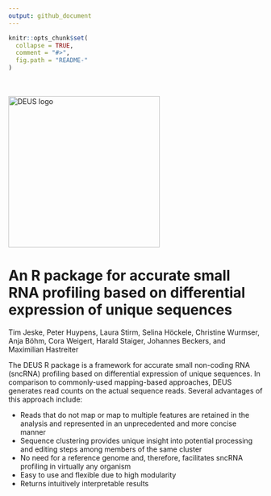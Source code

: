 ```yaml
---
output: github_document
---
```


<!-- README.md is generated from README.Rmd. Please edit that file -->

```r
knitr::opts_chunk$set(
  collapse = TRUE,
  comment = "#>",
  fig.path = "README-"
)
```
<br><br>
<img src="./pics/DEUS_logo_v2.png" alt="DEUS logo" width="300px" /> 

# An R package for accurate small RNA profiling based on differential expression of unique sequences 

Tim Jeske, Peter Huypens, Laura Stirm, Selina Höckele, Christine Wurmser, Anja Böhm, Cora Weigert, Harald Staiger, Johannes Beckers, and Maximilian Hastreiter

The DEUS R package is a framework for accurate small non-coding RNA (sncRNA) profiling based on differential expression of unique sequences. In comparison to commonly-used 
mapping-based approaches, DEUS generates read counts on the actual sequence reads. Several advantages of this approach include:

- Reads that do not map or map to multiple features are retained in the analysis and represented in an unprecedented and more concise manner
- Sequence clustering provides unique insight into potential processing and editing steps among members of the same cluster
- No need for a reference genome and, therefore, facilitates sncRNA profiling in virtually any organism
- Easy to use and flexible due to high modularity
- Returns intuitively interpretable results

